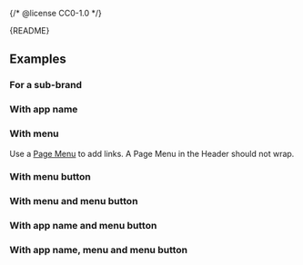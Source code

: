 {/* @license CC0-1.0 */}


<Meta of={HeaderStories} />

<Markdown>{README}</Markdown>

<Primary />

<Controls />

## Examples

### For a sub-brand

<Canvas of={HeaderStories.ForSubBrand} />

### With app name

<Canvas of={HeaderStories.WithAppName} />

### With menu

Use a [Page Menu](/docs/components-navigation-page-menu--docs) to add links.
A Page Menu in the Header should not wrap.

<Canvas of={HeaderStories.WithMenu} />

### With menu button

<Canvas of={HeaderStories.WithMenuButton} />

### With menu and menu button

<Canvas of={HeaderStories.WithMenuAndMenuButton} />

### With app name and menu button

<Canvas of={HeaderStories.WithAppNameAndMenu} />

### With app name, menu and menu button

<Canvas of={HeaderStories.WithAppNameMenuAndMenuButton} />
